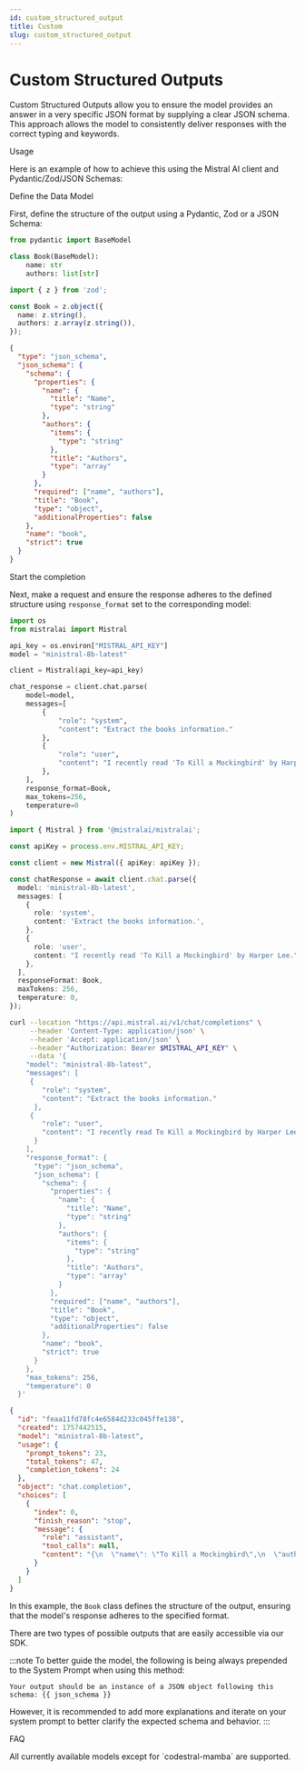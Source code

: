 ```yaml
---
id: custom_structured_output
title: Custom
slug: custom_structured_output
---
```




# Custom Structured Outputs

Custom Structured Outputs allow you to ensure the model provides an answer in a very specific JSON format by supplying a clear JSON schema. This approach allows the model to consistently deliver responses with the correct typing and keywords.

<SectionTab as="h1" sectionId="usage">Usage</SectionTab>

Here is an example of how to achieve this using the Mistral AI client and Pydantic/Zod/JSON Schemas:

<SectionTab as="h2" variant="secondary" sectionId="define-the-data-model">Define the Data Model</SectionTab>

First, define the structure of the output using a Pydantic, Zod or a JSON Schema:

<Tabs> 
  <TabItem value="python" label="python" default>

```python
from pydantic import BaseModel

class Book(BaseModel):
    name: str
    authors: list[str]
```

  </TabItem>
  <TabItem value="typescript" label="typescript">

```typescript
import { z } from 'zod';

const Book = z.object({
  name: z.string(),
  authors: z.array(z.string()),
});
```

  </TabItem>
  <TabItem value="curl" label="curl json schema">

```json
{
  "type": "json_schema",
  "json_schema": {
    "schema": {
      "properties": {
        "name": {
          "title": "Name",
          "type": "string"
        },
        "authors": {
          "items": {
            "type": "string"
          },
          "title": "Authors",
          "type": "array"
        }
      },
      "required": ["name", "authors"],
      "title": "Book",
      "type": "object",
      "additionalProperties": false
    },
    "name": "book",
    "strict": true
  }
}
```

  </TabItem>
</Tabs>

<SectionTab as="h2" variant="secondary" sectionId="start-the-completion">Start the completion</SectionTab>

Next, make a request and ensure the response adheres to the defined structure using `response_format` set to the corresponding model:

<Tabs> 
  <TabItem value="python" label="python" default>

```python
import os
from mistralai import Mistral

api_key = os.environ["MISTRAL_API_KEY"]
model = "ministral-8b-latest"

client = Mistral(api_key=api_key)

chat_response = client.chat.parse(
    model=model,
    messages=[
        {
            "role": "system",
            "content": "Extract the books information."
        },
        {
            "role": "user",
            "content": "I recently read 'To Kill a Mockingbird' by Harper Lee."
        },
    ],
    response_format=Book,
    max_tokens=256,
    temperature=0
)
```

  </TabItem>
  <TabItem value="typescript" label="typescript">

```typescript
import { Mistral } from '@mistralai/mistralai';

const apiKey = process.env.MISTRAL_API_KEY;

const client = new Mistral({ apiKey: apiKey });

const chatResponse = await client.chat.parse({
  model: 'ministral-8b-latest',
  messages: [
    {
      role: 'system',
      content: 'Extract the books information.',
    },
    {
      role: 'user',
      content: "I recently read 'To Kill a Mockingbird' by Harper Lee.",
    },
  ],
  responseFormat: Book,
  maxTokens: 256,
  temperature: 0,
});
```

  </TabItem>
  <TabItem value="curl" label="curl">

```bash
curl --location "https://api.mistral.ai/v1/chat/completions" \
     --header 'Content-Type: application/json' \
     --header 'Accept: application/json' \
     --header "Authorization: Bearer $MISTRAL_API_KEY" \
     --data '{
    "model": "ministral-8b-latest",
    "messages": [
     {
        "role": "system",
        "content": "Extract the books information."
      },
     {
        "role": "user",
        "content": "I recently read To Kill a Mockingbird by Harper Lee."
      }
    ],
    "response_format": {
      "type": "json_schema",
      "json_schema": {
        "schema": {
          "properties": {
            "name": {
              "title": "Name",
              "type": "string"
            },
            "authors": {
              "items": {
                "type": "string"
              },
              "title": "Authors",
              "type": "array"
            }
          },
          "required": ["name", "authors"],
          "title": "Book",
          "type": "object",
          "additionalProperties": false
        },
        "name": "book",
        "strict": true
      }
    },
    "max_tokens": 256,
    "temperature": 0
  }'
```

  </TabItem>
  <TabItem value="output" label="output">

```json
{
  "id": "feaa11fd78fc4e6584d233c045ffe138",
  "created": 1757442515,
  "model": "ministral-8b-latest",
  "usage": {
    "prompt_tokens": 23,
    "total_tokens": 47,
    "completion_tokens": 24
  },
  "object": "chat.completion",
  "choices": [
    {
      "index": 0,
      "finish_reason": "stop",
      "message": {
        "role": "assistant",
        "tool_calls": null,
        "content": "{\n  \"name\": \"To Kill a Mockingbird\",\n  \"authors\": [\"Harper Lee\"]\n}"
      }
    }
  ]
}
```

  </TabItem>
</Tabs>

In this example, the `Book` class defines the structure of the output, ensuring that the model's response adheres to the specified format.

There are two types of possible outputs that are easily accessible via our SDK.

<ExplorerTabs id="output" mode="close">
  <ExplorerTab value="raw-json-output" label="Raw JSON Output">
    <RawJSONOutputTab/>
  </ExplorerTab>
  <ExplorerTab value="parsed-output" label="Parsed Output">
    <ParsedOutputTab/>
  </ExplorerTab>
</ExplorerTabs>

:::note
To better guide the model, the following is being always prepended to the System Prompt when using this method:

```
Your output should be an instance of a JSON object following this schema: {{ json_schema }}
```

However, it is recommended to add more explanations and iterate on your system prompt to better clarify the expected schema and behavior.
:::

<SectionTab as="h1" sectionId="faq">FAQ</SectionTab>

<Faq>
  <FaqItem question="Which models support custom Structured Outputs?">
    All currently available models except for `codestral-mamba` are supported.
  </FaqItem>
</Faq>